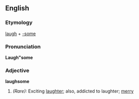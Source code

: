 ==English==

===Etymology===
[[laugh]] + [[-some]]

===Pronunciation===
'''Laugh"some'''

===Adjective===
'''laughsome'''

#''(Rare):'' Exciting [[laughter]]; also, addicted to laughter; [[merry]]